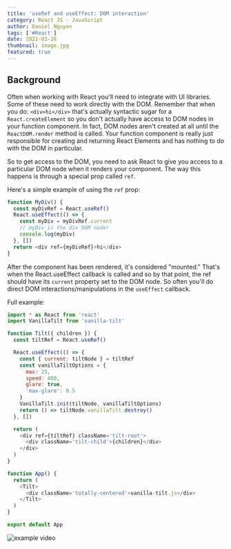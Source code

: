 ```yaml
---
title: 'useRef and useEffect: DOM interaction'
category: React JS - JavaScript
author: Daniel Nguyen
tags: ['#React']
date: 2022-03-26
thumbnail: image.jpg
featured: true
---
```


## Background

Often when working with React you'll need to integrate with UI libraries. Some
of these need to work directly with the DOM. Remember that when you do:
`<div>hi</div>` that's actually syntactic sugar for a `React.createElement` so
you don't actually have access to DOM nodes in your function component. In fact,
DOM nodes aren't created at all until the `ReactDOM.render` method is called.
Your function component is really just responsible for creating and returning
React Elements and has nothing to do with the DOM in particular.

So to get access to the DOM, you need to ask React to give you access to a
particular DOM node when it renders your component. The way this happens is
through a special prop called `ref`.

Here's a simple example of using the `ref` prop:

```javascript
function MyDiv() {
  const myDivRef = React.useRef()
  React.useEffect(() => {
    const myDiv = myDivRef.current
    // myDiv is the div DOM node!
    console.log(myDiv)
  }, [])
  return <div ref={myDivRef}>hi</div>
}
```

After the component has been rendered, it's considered "mounted." That's when
the React.useEffect callback is called and so by that point, the ref should have
its `current` property set to the DOM node. So often you'll do direct DOM
interactions/manipulations in the `useEffect` callback.

Full example:

```javascript
import * as React from 'react'
import VanillaTilt from 'vanilla-tilt'

function Tilt({ children }) {
  const tiltRef = React.useRef()

  React.useEffect(() => {
    const { current: tiltNode } = tiltRef
    const vanillaTiltOptions = {
      max: 25,
      speed: 400,
      glare: true,
      'max-glare': 0.5
    }
    VanillaTilt.init(tiltNode, vanillaTiltOptions)
    return () => tiltNode.vanillaTilt.destroy()
  }, [])

  return (
    <div ref={tiltRef} className='tilt-root'>
      <div className='tilt-child'>{children}</div>
    </div>
  )
}

function App() {
  return (
    <Tilt>
      <div className='totally-centered'>vanilla-tilt.js</div>
    </Tilt>
  )
}

export default App
```

![example video](./video.gif)
